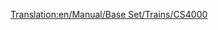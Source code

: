 [[Translation:en/Manual/Base Set/Trains/CS4000]]
{{en/Manual/Base Set/Trains/Trains|Image=[[File:en/Manual/Base Set/Trains/Cs4000.png]]
|Cost=£26,953 ($53.906)
|Speed=96 kph (60 mph)
|Weight=150 t
|Power=4,000 hp (2,984 kW)
|Annual=£2,956 ($5.912)
|Designed=1962
|Lifespan=20
|Capacity=N/A
|Description=No description has been written for this train yet. If you know something about this train, feel free to edit this page and add it!
|Real-life=The CS4000 resembles to the [https://www.wikipedia.org/wiki/Krauss-Maffei ML 4000 C'C' Krauss-Maffei ML-4000]. CS stands for Chris Sawyer.
}}
